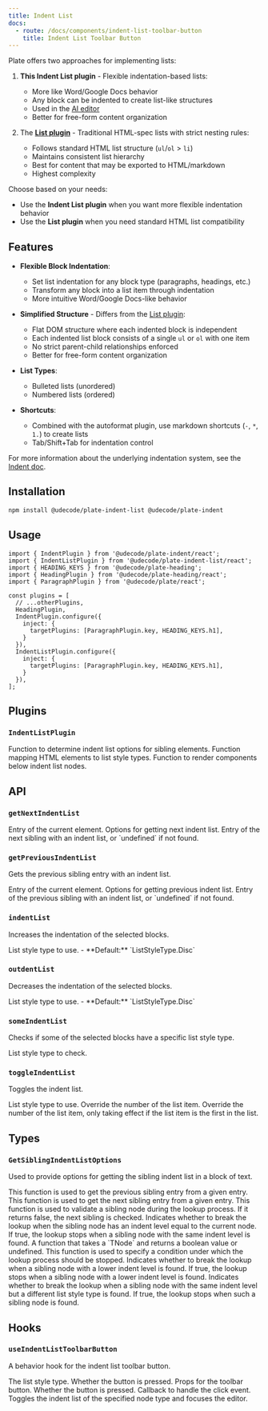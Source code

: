 ```yaml
---
title: Indent List
docs:
  - route: /docs/components/indent-list-toolbar-button
    title: Indent List Toolbar Button
---
```


<ComponentPreview name="indent-list-demo" />

<Callout>

Plate offers two approaches for implementing lists:

1. **This Indent List plugin** - Flexible indentation-based lists:
   - More like Word/Google Docs behavior
   - Any block can be indented to create list-like structures
   - Used in the [AI editor](/editors#editor-ai)
   - Better for free-form content organization

2. The [**List plugin**](/docs/list) - Traditional HTML-spec lists with strict nesting rules:
   - Follows standard HTML list structure (`ul`/`ol` > `li`)
   - Maintains consistent list hierarchy
   - Best for content that may be exported to HTML/markdown
   - Highest complexity

Choose based on your needs:
- Use the **Indent List plugin** when you want more flexible indentation behavior
- Use the **List plugin** when you need standard HTML list compatibility

</Callout>

<PackageInfo>

## Features

- **Flexible Block Indentation**:
  - Set list indentation for any block type (paragraphs, headings, etc.)
  - Transform any block into a list item through indentation
  - More intuitive Word/Google Docs-like behavior

- **Simplified Structure** - Differs from the [List plugin](/docs/list):
  - Flat DOM structure where each indented block is independent
  - Each indented list block consists of a single `ul` or `ol` with one item
  - No strict parent-child relationships enforced
  - Better for free-form content organization

- **List Types**:
  - Bulleted lists (unordered)
  - Numbered lists (ordered)

- **Shortcuts**:
  - Combined with the autoformat plugin, use markdown shortcuts (`-`, `*`, `1.`) to create lists
  - Tab/Shift+Tab for indentation control

For more information about the underlying indentation system, see the [Indent doc](/docs/indent).

</PackageInfo>

## Installation

```bash
npm install @udecode/plate-indent-list @udecode/plate-indent
```

## Usage

```tsx
import { IndentPlugin } from '@udecode/plate-indent/react';
import { IndentListPlugin } from '@udecode/plate-indent-list/react';
import { HEADING_KEYS } from '@udecode/plate-heading';
import { HeadingPlugin } from '@udecode/plate-heading/react';
import { ParagraphPlugin } from '@udecode/plate/react';

const plugins = [
  // ...otherPlugins,
  HeadingPlugin,
  IndentPlugin.configure({
    inject: {
      targetPlugins: [ParagraphPlugin.key, HEADING_KEYS.h1],
    }
  }),
  IndentListPlugin.configure({
    inject: {
      targetPlugins: [ParagraphPlugin.key, HEADING_KEYS.h1],
    }
  }),
];
```

## Plugins

### `IndentListPlugin`

<API name="IndentListPlugin">
<APIOptions>
  <APIItem name="getSiblingIndentListOptions" type="GetSiblingIndentListOptions<TElement>" optional>
    Function to determine indent list options for sibling elements.
  </APIItem>
  <APIItem name="getListStyleType" type="(element: HTMLElement) => ListStyleType" optional>
    Function mapping HTML elements to list style types.
  </APIItem>
  <APIItem name="renderIndentListBelowNodes" type="(editor: PlateEditor) => React.ReactNode" optional>
    Function to render components below indent list nodes.
  </APIItem>
</APIOptions>
</API>

## API

### `getNextIndentList`

<API name="getNextIndentList">
<APIParameters>
  <APIItem name="entry" type="ElementEntryOf">
    Entry of the current element.
  </APIItem>
  <APIItem name="options" type="Partial<GetSiblingIndentListOptions>" optional>
    Options for getting next indent list.
  </APIItem>
</APIParameters>

<APIReturns type="NodeEntry | undefined">
  Entry of the next sibling with an indent list, or `undefined` if not found.
</APIReturns>
</API>

### `getPreviousIndentList`

Gets the previous sibling entry with an indent list.

<API name="getPreviousIndentList">
<APIParameters>
  <APIItem name="entry" type="ElementEntryOf">
    Entry of the current element.
  </APIItem>
  <APIItem name="options" type="Partial<GetSiblingIndentListOptions>" optional>
    Options for getting previous indent list.
  </APIItem>
</APIParameters>

<APIReturns type="NodeEntry | undefined">
  Entry of the previous sibling with an indent list, or `undefined` if not found.
</APIReturns>
</API>

### `indentList`

Increases the indentation of the selected blocks.

<API name="indentList">
<APIOptions type="IndentListOptions">
  <APIItem name="listStyleType" type="ListStyleType | string" optional>
    List style type to use.
    - **Default:** `ListStyleType.Disc`
  </APIItem>
</APIOptions>
</API>

### `outdentList`

Decreases the indentation of the selected blocks.

<API name="outdentList">
<APIOptions type="IndentListOptions">
  <APIItem name="listStyleType" type="ListStyleType | string" optional>
    List style type to use.
    - **Default:** `ListStyleType.Disc`
  </APIItem>
</APIOptions>
</API>

### `someIndentList`

Checks if some of the selected blocks have a specific list style type.

<API name="someIndentList">
<APIParameters>
  <APIItem name="type" type="string | string[]">
    List style type to check.
  </APIItem>
</APIParameters>
</API>

### `toggleIndentList`

Toggles the indent list.

<API name="toggleIndentList">
<APIOptions type="IndentListOptions">
  <APIItem name="listStyleType" type="ListStyleType | string" optional>
    List style type to use.
  </APIItem>

  <APIItem name="listRestart" type="number" optional>
    Override the number of the list item.
  </APIItem>

  <APIItem name="listRestartPolite" type="number" optional>
    Override the number of the list item, only taking effect if the list item is the first in the list.
  </APIItem>
</APIOptions>
</API>

## Types

### `GetSiblingIndentListOptions`

Used to provide options for getting the sibling indent list in a block of text.

<API name="GetSiblingIndentListOptions">
<APIOptions>
  <APIItem name="getPreviousEntry" type="function">
    This function is used to get the previous sibling entry from a given entry.
  </APIItem>
  <APIItem name="getNextEntry" type="function">
    This function is used to get the next sibling entry from a given entry.
  </APIItem>
  <APIItem name="query" type="function">
    This function is used to validate a sibling node during the lookup process.
    If it returns false, the next sibling is checked.
  </APIItem>
  <APIItem name="eqIndent" type="boolean">
    Indicates whether to break the lookup when the sibling node has an indent
    level equal to the current node. If true, the lookup stops when a sibling
    node with the same indent level is found.
  </APIItem>
  <APIItem name="breakQuery" type="(node: TNode) => boolean | undefined">
    A function that takes a `TNode` and returns a boolean value or undefined.
    This function is used to specify a condition under which the lookup process
    should be stopped.
  </APIItem>
  <APIItem name="breakOnLowerIndent" type="boolean">
    Indicates whether to break the lookup when a sibling node with a lower
    indent level is found. If true, the lookup stops when a sibling node with a
    lower indent level is found.
  </APIItem>
  <APIItem name="breakOnEqIndentNeqListStyleType" type="boolean">
    Indicates whether to break the lookup when a sibling node with the same
    indent level but a different list style type is found. If true, the lookup
    stops when such a sibling node is found.
  </APIItem>
</APIOptions>
</API>

## Hooks

### `useIndentListToolbarButton`

A behavior hook for the indent list toolbar button.

<API name="useIndentListToolbarButton">
<APIState>
  <APIItem name="nodeType" type="string">
    The list style type.
  </APIItem>
  <APIItem name="pressed" type="boolean">
    Whether the button is pressed.
  </APIItem>
</APIState>

<APIReturns type="object">
  <APIItem name="props" type="object">
    Props for the toolbar button.
     <APISubList>
      <APISubListItem parent="props" name="pressed" type="boolean">
        Whether the button is pressed.
      </APISubListItem>
      <APISubListItem parent="props" name="onClick" type="function">
        Callback to handle the click event. Toggles the indent list of the specified node type and focuses the editor.
      </APISubListItem>
    </APISubList>
  </APIItem>
</APIReturns>
</API>
